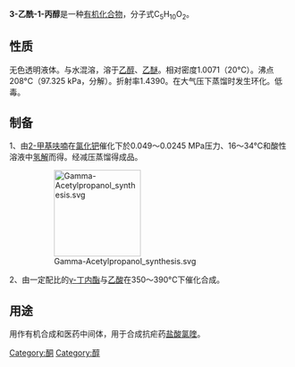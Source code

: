 {{Chembox
| Name = 
| NameEn = 
| ImageFile = Gamma-Acetylpropanol.svg
|  ImageSize = 
|  ImageAlt = 
| IUPACName = 
| IUPACNameZh = 
| OtherNames = 5-羟基-2-戊酮<br>1-戊醇-4-酮<br>γ-乙酰丙醇
| Section1 = {{Chembox Identifiers
|   CASNo = 1071-73-4
|   CASNo_Ref = {{cascite|correct|CAS}}
|   PubChem = 
|   SMILES =  }}
| Section2 = {{Chembox Properties
|   Formula = C<sub>5</sub>H<sub>10</sub>O<sub>2</sub>
|   MolarMass = 102.13
|   Appearance = 
|   Density = 1.007 g·cm<sup>−3</sup>
|   MeltingPt =
|   BoilingPt = {{convert|144|-|145|C|K}}（100 mmHg）
|   Solubility =  }}
| Section3 = {{Chembox Hazards
|   MainHazards = 
|   FlashPt = 
|   Autoignition =  }}
}}
'''3-乙酰-1-丙醇'''是一种[[有机化合物|有机化合物]]，分子式C<sub>5</sub>H<sub>10</sub>O<sub>2</sub>。

==性质==
无色透明液体。与水混溶，溶于[[乙醇|乙醇]]、[[乙醚|乙醚]]。相对密度1.0071（20°C）。沸点208°C（97.325 kPa，分解）。折射率1.4390。在大气压下蒸馏时发生环化。低毒。

==制备==
1、由[[2-甲基呋喃|2-甲基呋喃]]在[[氯化钯|氯化钯]]催化下於0.049～0.0245 MPa压力、16～34°C和酸性溶液中[[氢解|氢解]]而得。经减压蒸馏得成品。

:[[File:Gamma-Acetylpropanol_synthesis.svg|155px]]

2、由一定配比的[[γ-丁内酯|γ-丁内酯]]与[[乙酸|乙酸]]在350～390°C下催化合成。

==用途==
用作有机合成和医药中间体，用于合成抗疟药[[盐酸氯喹|盐酸氯喹]]。

[[Category:酮|Category:酮]]
[[Category:醇|Category:醇]]